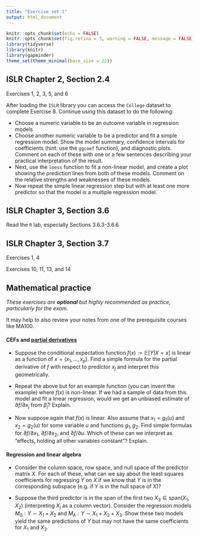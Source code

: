 ```yaml
---
title: "Exercise set 1"
output: html_document
---
```


```r
knitr::opts_chunk$set(echo = FALSE)
knitr::opts_chunk$set(fig.retina = 3, warning = FALSE, message = FALSE)
library(tidyverse)
library(knitr)
library(gapminder)
theme_set(theme_minimal(base_size = 22))
```

## ISLR Chapter 2, Section 2.4

Exercises 1, 2, 3, 5, and 6

After loading the `ISLR` library you can access the `College` dataset to complete Exercise 8. Continue using this dataset to do the following:

-   Choose a numeric variable to be an outcome variable in regression models
-   Choose another numeric variable to be a predictor and fit a simple regression model. Show the model summary, confidence intervals for coefficients (hint: use the `ggcoef` function), and diagnostic plots. Comment on each of these with one or a few sentences describing your practical interpretation of the result.
-   Next, use the `loess` function to fit a non-linear model, and create a plot showing the prediction lines from both of these models. Comment on the relative strengths and weaknesses of these models.
-   Now repeat the simple linear regression step but with at least one more predictor so that the model is a multiple regression model.

## ISLR Chapter 3, Section 3.6

Read the `R` lab, especially Sections 3.6.3-3.6.6

## ISLR Chapter 3, Section 3.7

Exercises 1, 4

Exercises 10, 11, 13, and 14

## Mathematical practice

*These exercises are **optional** but highly recommended as practice, particularly for the exam*.

It may help to also review your notes from one of the prerequisite courses like MA100.

#### CEFs and [partial derivatives](https://en.wikipedia.org/wiki/Partial_derivative)

- Suppose the conditional expectation function $f(x) := \mathbb E[Y | X = x]$ is linear as a function of $x = (x_1, \ldots, x_p)$. Find a simple formula for the partial derivative of $f$ with respect to predictor $x_j$ and interpret this geometrically.

- Repeat the above but for an example function (you can invent the example) where $f(x)$ is non-linear. If we had a sample of data from this model and fit a linear regression, would we get an unbiased estimate of $\partial f/\partial x_j$ from $\hat \beta_j$? Explain.

- Now suppose again that $f(x)$ is linear. Also assume that $x_1 = g_1(u)$ and $x_2 = g_2(u)$ for some variable $u$ and functions $g_1, g_2$. Find simple formulas for $\partial f/\partial x_1$, $\partial f/\partial x_2$, and $\partial f/\partial u$. Which of these can we interpret as "effects, holding all other variables constant"? Explain.

#### Regression and linear algebra

- Consider the column space, row space, and null space of the predictor matrix $X$. For each of these, what can we say about the least squares coefficients for regressing $Y$ on $X$ if we know that $Y$ is in the corresponding subspace (e.g. if $Y$ is in the null space of $X$)?

- Suppose the third predictor is in the span of the first two $X_3 \in \text{span}(X_1, X_2)$ (interpreting $X_j$ as a column vector). Consider the regression models $M_0: Y \sim X_1 + X_2$ and $M_A : Y \sim X_1 + X_2 + X_3$. Show these two models yield the same predictions of $Y$ but may not have the same coefficients for $X_1$ and $X_2$. 
